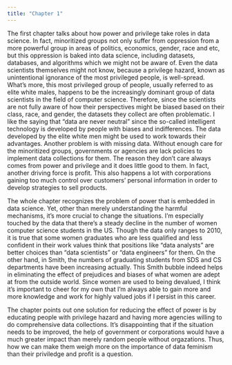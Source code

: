 ```yaml
---
title: "Chapter 1"
---
```


The first chapter talks about how power and privilege take roles in data science. In fact, minoritized groups not only suffer from oppression from a more powerful group in areas of politics, economics, gender, race and etc, but this oppression is baked into data science, including datasets, databases, and algorithms which we might not be aware of. Even the data scientists themselves might not know, because a privilege hazard, known as unintentional ignorance of the most privileged people, is well-spread. What’s more, this most privileged group of people, usually referred to as elite white males, happens to be the increasingly dominant group of data scientists in the field of computer science. Therefore, since the scientists are not fully aware of how their perspectives might be biased based on their class, race, and gender, the datasets they collect are often problematic. I like the saying that “data are never neutral” since the so-called intelligent technology is developed by people with biases and indifferences. The data developed by the elite white men might be used to work towards their advantages. Another problem is with missing data. Without enough care for the minoritized groups, governments or agencies are lack policies to implement data collections for them. The reason they don’t care always comes from power and privilege and it does little good to them. In fact, another driving force is profit. This also happens a lot with corporations gaining too much control over customers’ personal information in order to develop strategies to sell products. 

The whole chapter recognizes the problem of power that is embedded in data science. Yet, other than merely understanding the harmful mechanisms, it’s more crucial to change the situations. I’m especially touched by the data that there’s a steady decline in the number of women computer science students in the US. Though the data only ranges to 2010, it is true that some women graduates who are less qualified and less confident in their work values think that positions like “data analysts” are better choices than “data scientists” or “data engineers” for them. On the other hand, in Smith, the numbers of graduating students from SDS and CS departments have been increasing actually. This Smith bubble indeed helps in eliminating the effect of prejudices and biases of what women are adept at from the outside world. Since women are used to being devalued, I think it’s important to cheer for my own that I’m always able to gain more and more knowledge and work for highly valued jobs if I persist in this career.

The chapter points out one solution for reducing the effect of power is by educating people with privilege hazard and having more agencies willing to do comprehensive data collections. It’s disappointing that if the situation needs to be improved, the help of government or corporations would have a much greater impact than merely random people without orgazations. Thus, how we can make them weigh more on the importance of data feminism than their priviledge and profit is a question. 
